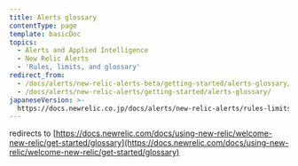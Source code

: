 ```yaml
---
title: Alerts glossary
contentType: page
template: basicDoc
topics:
  - Alerts and Applied Intelligence
  - New Relic Alerts
  - 'Rules, limits, and glossary'
redirect_from:
  - /docs/alerts/new-relic-alerts-beta/getting-started/alerts-glossary/
  - /docs/alerts/new-relic-alerts/getting-started/alerts-glossary/
japaneseVersion: >-
  https://docs.newrelic.co.jp/docs/alerts/new-relic-alerts/rules-limits-glossary/alerts-glossary
---
```


redirects to [https://docs.newrelic.com/docs/using-new-relic/welcome-new-relic/get-started/glossary](https://docs.newrelic.com/docs/using-new-relic/welcome-new-relic/get-started/glossary)
